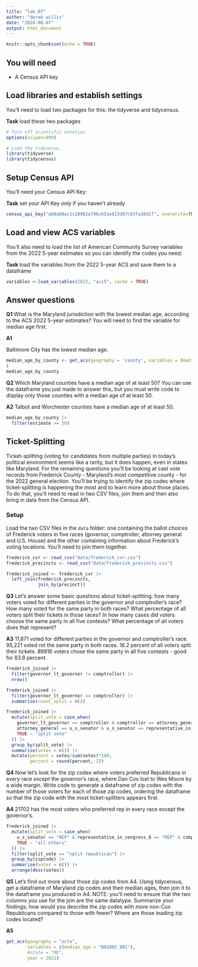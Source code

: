 ```yaml
---
title: "lab_07"
author: "derek willis"
date: "2024-08-07"
output: html_document
---
```


```r
knitr::opts_chunk$set(echo = TRUE)
```

## You will need

-   A Census API key

## Load libraries and establish settings

You'll need to load two packages for this: the tidyverse and tidycensus.

**Task** load these two packages

```r
# Turn off scientific notation
options(scipen=999)

# Load the tidyverse.
library(tidyverse)
library(tidycensus)
```

## Setup Census API

You'll need your Census API Key:

**Task** set your API Key *only* if you haven't already

```r
census_api_key("a08a68ac1c28962a796c651e815d67c03fa36d1f", overwrite=TRUE)
```

## Load and view ACS variables

You'll also need to load the list of American Community Survey variables from the 2022 5-year estimates so you can identify the codes you need:

**Task** load the variables from the 2022 5-year ACS and save them to a dataframe

```r
variables <-load_variables(2022, "acs5", cache = TRUE)
```

## Answer questions

**Q1** What is the Maryland jurisdiction with the lowest median age, according to the ACS 2022 5-year estimates? You will need to find the variable for median age first.

**A1**

Baltimore City has the lowest median age. 
```r



median_age_by_county <- get_acs(geography = 'county', variables = (median_age ='B01002_001'), state = "MD", year = 2022, survey = "acs5"
)
median_age_by_county

```

**Q2** Which Maryland counties have a median age of at least 50? You can use the dataframe you just made to answer this, but you must write code to display only those counties with a median age of at least 50.

**A2**
Talbot and Worchester counties have a median age of at least 50. 

```r
median_age_by_county |>
  filter(estimate >= 50)
```

## Ticket-Splitting

Ticket-splitting (voting for candidates from multiple parties) in today's political environment seems like a rarity, but it does happen, even in states like Maryland. For the remaining questions you'll be looking at cast vote records from Frederick County - Maryland's most competitive county - for the 2022 general election. You'll be trying to identify the zip codes where ticket-splitting is happening the most and to learn more about those places. To do that, you'll need to read in two CSV files, join them and then also bring in data from the Census API.

### Setup

Load the two CSV files in the `data` folder: one containing the ballot choices of Frederick voters in five races (governor, comptroller, attorney general and U.S. House) and the other containing information about Frederick's voting locations. You'll need to join them together. 

```r
frederick_cvr <- read_csv("data/frederick_cvr.csv")
frederick_precincts <- read_csv("data/frederick_precincts.csv")

frederick_joined <- frederick_cvr |>
  left_join(frederick_precincts,
            join_by(precinct))
```

**Q3** Let's answer some basic questions about ticket-splitting: how many voters voted for different parties in the governor and comptroller's race? How many voted for the same party in both races? What percentage of all voters split their tickets in those races? In how many cases did voters choose the same party in all five contests? What percentage of all voters does that represent?

**A3**
11,871 voted for different parties in the governor and comptroller's race. 95,221 voted rot the same party in both races. 16.2 percent of all voters split their tickets. 89916 voters chose the same party in all five contests - good for 83.8 percent. 
```r
frederick_joined |>
  filter(governor_lt_governor != comptroller) |>
  nrow()

```

``` r
frederick_joined |>
  filter(governor_lt_governor == comptroller) |>
  summarise(count_split = n())
```
```r
frederick_joined |>
  mutate(split_vote = case_when(
    governor_lt_governor == comptroller & comptroller == attorney_general &
    attorney_general == u_s_senator & u_s_senator == representative_in_congress_6 ~ "voted the same in all five", 
    TRUE ~ "split vote"
  )) |>
  group_by(split_vote) |>
  summarise(votes = n()) |>
  mutate(percent = votes/sum(votes)*100,
         percent = round(percent, 1))
```

**Q4** Now let's look for the zip codes where voters preferred Republicans in every race *except* the governor's race, where Dan Cox lost to Wes Moore by a wide margin. Write code to generate a dataframe of zip codes with the number of those voters for each of those zip codes, ordering the dataframe so that the zip code with the most ticket-splitters appears first.

**A4**
21702 has the most voters who preferred rep in every race except the governor's. 
```r
frederick_joined |>
  mutate(split_vote = case_when(
    u_s_senator == "REP" & representative_in_congress_6 == "REP" & comptroller == "REP" & attorney_general == "REP" & governor_lt_governor == "DEM" ~ "split republican",
    TRUE ~ "all others"
  )) |>
  filter(split_vote == "split republican") |>
  group_by(zipcode) |>
  summarise(votes = n()) |>
  arrange(desc(votes))

```

**Q5** Let's find out more about those zip codes from A4. Using tidycensus, get a dataframe of Maryland zip codes and their median ages, then join it to the dataframe you produced in A4. NOTE: you'll need to ensure that the two columns you use for the join are the same datatype. Summarize your findings; how would you describe the zip codes with more non-Cox Republicans compared to those with fewer? Where are those leading zip codes located?

**A5**

```r
get_acs(geography = "zcta",
        variables = c(median_age = "B01002_001"), 
        #state = "MD", 
        year = 2022)
```
